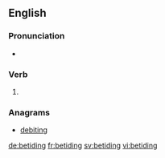 ==English==

===Pronunciation===
* {{rhymes|aɪdɪŋ|lang=en}}

===Verb===
{{head|en|present participle}}

# {{present participle of|betide|lang=en}}

===Anagrams===
* [[debiting#English|debiting]]

[[de:betiding]]
[[fr:betiding]]
[[sv:betiding]]
[[vi:betiding]]